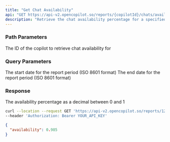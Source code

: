 ```yaml
---
title: "Get Chat Availability"
api: "GET https://api-v2.opencopilot.so/reports/{copilotId}/chats/availability"
description: "Retrieve the chat availability percentage for a specified time period"
---
```


### Path Parameters

<ParamField path="copilotId" type="string" required>
  The ID of the copilot to retrieve chat availability for
</ParamField>

### Query Parameters

<ParamField query="startDate" type="string">
  The start date for the report period (ISO 8601 format)
</ParamField>

<ParamField query="endDate" type="string">
  The end date for the report period (ISO 8601 format)
</ParamField>

### Response

<ResponseField name="availability" type="number">
  The availability percentage as a decimal between 0 and 1
</ResponseField>

<RequestExample>

```bash Example Request
curl --location --request GET 'https://api-v2.opencopilot.so/reports/123456/chats/availability?startDate=2023-01-01T00:00:00Z&endDate=2023-01-31T23:59:59Z' \
--header 'Authorization: Bearer YOUR_API_KEY'
```

</RequestExample>

<ResponseExample>

```json Response
{
  "availability": 0.985
}
```

</ResponseExample>